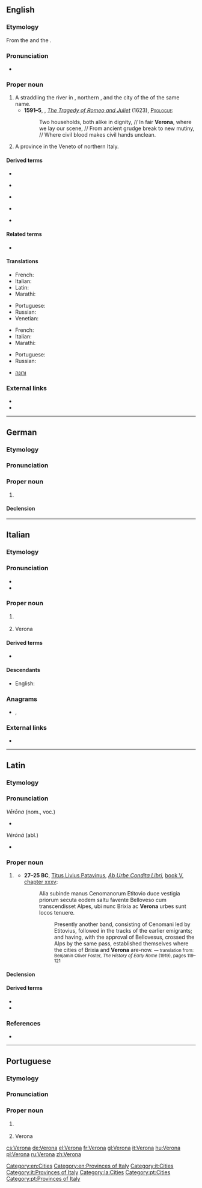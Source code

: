 {{also|Veròna}}
==English==

===Etymology===
From the {{etyl|it|en}} {{term|Verona|lang=it}} and the {{etyl|la|en}} {{term|Vērōna|lang=la}}.

===Pronunciation===
* {{a|RP}} {{IPA|/vɪˈɹəʊnə/|lang=en}}

===Proper noun===
{{en-proper noun}}

# A {{l/en|city}} straddling the river {{l/en|Adige}} in {{l/en|Veneto}}, northern {{l/en|Italy}}, and the {{l/en|capital}} city of the {{l/en|province}} of the same name.
#* '''1591–5''', {{w|William Shakespeare}}, ''[[w:Romeo and Juliet|The Tragedy of Romeo and Juliet]]'' (1623), [[s:The Tragedy of Romeo and Juliet#PROLOGUE|<span style="font-variant:small-caps">Prologue</span>]]:
#*: Two households, both alike in dignity, // In fair '''Verona''', where we lay our scene, // From ancient grudge break to new mutiny, // Where civil blood makes civil hands unclean.
# A province in the Veneto {{l/en|region}} of northern Italy.

====Derived terms====
{{top5}}
* {{l/en|Verona brown}}
{{mid5}}
* {{l/en|Verona earth}}
{{mid5}}
* {{l/en|Verona green}}
{{mid5}}
* {{l/en|Verona serge}}
{{mid5}}
* {{l/en|Veronian}}
{{bottom}}

====Related terms====
* {{l/en|Veronese}}

====Translations====
{{trans-top|city straddling the river Adige in Veneto, northern Italy}}
* French: {{t+|fr|Vérone}}
* Italian: {{t+|it|Verona|f}}
* Latin: {{t|la|Vērōna|f}}
* Marathi: {{t|mr|वेरोना|tr=veronā|sc=Deva}}
{{trans-mid}}
* Portuguese: {{t|pt|Verona|f}}
* Russian: {{t+|ru|Верона|f|tr=Veróna}}
* Venetian: {{t|vec|Veròna}}
{{trans-bottom}}

{{trans-top|province in the Veneto region of northern Italy}}
* French: {{t+|fr|Vérone}}
* Italian: {{t+|it|Verona|f}}
* Marathi: {{t|mr|वेरोना|tr=veronā|sc=Deva}}
{{trans-mid}}
* Portuguese: {{t|pt|Verona|f}}
* Russian: {{t+|ru|Верона|f|tr=Veróna}}
{{trans-bottom}}

{{checktrans-top}}
* {{ttbc|he}} [[ורונה]]
{{trans-bottom}}

[[Category:en:Cities]]
[[Category:en:Provinces of Italy]]

===External links===
* {{pedia|2=Verona (city)}}
* {{pedia|Province of Verona|Verona (province)}}

----

==German==

===Etymology===
{{contraction of|Veronika|lang=de}}

===Pronunciation===
{{rfp|lang=de}}

===Proper noun===
{{head|de|proper noun|g=f}}

# {{given name|female|lang=de}}

====Declension====
{{rfinfl|de|proper noun}}

----

==Italian==

===Etymology===
{{rfe|lang=it|From the {{etyl|la|it}} {{term|Vērōna|lang=la}}?}}

===Pronunciation===
* {{IPA|/veˈroːna/|lang=it}}
* {{audio|It-Verona.ogg|Audio}}

===Proper noun===
{{it-proper noun|g=f}}

# {{l/en|Verona}} {{gloss|city|lang=it}}
# Verona {{gloss|province|lang=it}}

====Derived terms====
* {{l/it|veronese}}

====Descendants====
* English: {{l/en|Verona}}

===Anagrams===
* {{l/it|averno}}, {{l/it|Averno}}

===External links===
* {{pedia|lang=it}}

[[Category:it:Cities]]
[[Category:it:Provinces of Italy]]

----

==Latin==

===Etymology===
{{rfe|lang=la}}

===Pronunciation===
; ''Vērōna'' (nom., voc.)
* {{a|Classical}} {{IPA|/weːˈroː.na/|lang=la}}
; ''Vērōnā'' (abl.)
* {{a|Classical}} {{IPA|/weːˈroː.naː/|lang=la}}

===Proper noun===
{{la-proper noun|Vērōna||Vērōnae|f|first}}

# {{l/en|Verona}} {{gloss|a city in ''{{l|la|Gallia Transpadana}}'', the birthplace of the poet {{w|Catullus}} and of {{w|Pliny the Elder}}|lang=la}}
#* '''27–25 BC''', [[w:Livy|Titus Livius Patavinus]], ''[[w:Ab urbe condita libri|Ab Urbe Condita Libri]]'', [http://www.perseus.tufts.edu/hopper/text?doc=Liv.+5+35&fromdoc=Perseus%3Atext%3A1999.02.0202 book V, chapter xxxv]:
#*: Alia subinde manus Cenomanorum<!-- Cenomanorum Glareanus: germanorum ω. --> Etitovio duce vestigia priorum secuta eodem saltu<!-- A.U.C. 363 --> favente Belloveso cum transcendisset Alpes, ubi nunc Brixia ac '''Verona''' urbes sunt locos tenuere.
#*:: Presently another band, consisting of Cenomani led by Etitovius, followed in the tracks of the earlier emigrants; and having, with the<!-- 391 B.C. --> approval of Bellovesus, crossed the Alps by the same pass, established themselves where the cities of Brixia and '''Verona''' are-now. <small>― translation from: Benjamin Oliver Foster, ''The History of Early Rome'' (1919), pages 119–121</small>

====Declension====
{{la-decl-1st-loc|num=sg|Vērōn}}

====Derived terms====
* {{l|la|Vērōnensis}}
* {{l|la|Vērōnenses}}

===References===
* {{R:L&S|Vērōna}}

[[Category:la:Cities]]

----

==Portuguese==

===Etymology===
{{rfe|lang=pt}}

===Pronunciation===
{{rfp|lang=pt}}

===Proper noun===
{{pt-proper noun|f}}

# {{l/en|Verona}} {{gloss|city on the Adige and capital city of the province of the same name}}
# Verona {{gloss|province of Italy|lang=pt}}

[[Category:pt:Cities]]
[[Category:pt:Provinces of Italy]]

[[cs:Verona]]
[[de:Verona]]
[[el:Verona]]
[[fr:Verona]]
[[gl:Verona]]
[[it:Verona]]
[[hu:Verona]]
[[pl:Verona]]
[[ru:Verona]]
[[zh:Verona]]